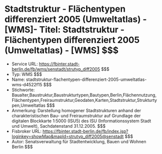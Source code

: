 # Stadtstruktur - Flächentypen differenziert 2005 (Umweltatlas) - [WMS]- Titel: Stadtstruktur - Flächentypen differenziert 2005 (Umweltatlas) - [WMS] $$$
- Service URL: https://fbinter.stadt-berlin.de/fb/wms/senstadt/strutyp_diff2005 $$$
- Typ: WMS $$$
- Name: stadtstruktur-flachentypen-differenziert-2005-umweltatlas-wms-d4522f15 $$$
- Stichworte: Baualter,Baustruktur,Baustrukturtypen,Bautypen,Berlin,Flächennutzung,Flächentypen,Freiraumstruktur,Geodaten,Karten,Stadtstruktur,Strukturtypen,Umweltatlas $$$
- Anmerkung: Darstellung homogener Stadtstrukturen anhand der charakteristischen Bau- und Freiraumstruktur auf Grundlage der digitalen Blockkarte 1:5000 (ISU5) des ISU (Informationssystem Stadt und Umwelt), Sachdatenstand 31.12.2005. $$$
- Fisbroker URL: https://fbinter.stadt-berlin.de/fb/index.jsp?loginkey=showMap&mapId=strutyp_diff2005@senstadt $$$
- Autor: Senatsverwaltung für Stadtentwicklung, Bauen und Wohnen Berlin $$$
